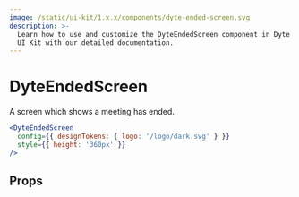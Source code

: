 ```yaml
---
image: /static/ui-kit/1.x.x/components/dyte-ended-screen.svg
description: >-
  Learn how to use and customize the DyteEndedScreen component in Dyte's React
  UI Kit with our detailed documentation.
---
```


# DyteEndedScreen

A screen which shows a meeting has ended.

```jsx live
<DyteEndedScreen
  config={{ designTokens: { logo: '/logo/dark.svg' } }}
  style={{ height: '360px' }}
/>
```

## Props

<PropsTable of="dyte-ended-screen" />

<head>
  <title>React UI Kit DyteEndedScreen</title>
</head>
